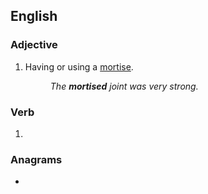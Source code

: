 ==English==

===Adjective===
{{en-adj|-}}

# Having or using a [[mortise]].
#: ''The '''mortised''' joint was very strong.''

===Verb===
{{head|en|verb form}}

# {{en-past of|mortise}}

===Anagrams===
* {{anagrams|en|a=deimorst|Tidmores|dirtsome|distomer|temorids}}